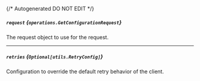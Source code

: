 {/* Autogenerated DO NOT EDIT  */}

##### `request` *{`operations.GetConfigurationRequest`}*
The request object to use for the request.

<Collapsible openLabel={Labels.showProperties} closeLabel={Labels.hideProperties}>
  <GetConfigurationRequest />
</Collapsible>

---
##### `retries` *{`Optional[utils.RetryConfig]`}*
Configuration to override the default retry behavior of the client.

<Collapsible openLabel={Labels.showProperties} closeLabel={Labels.hideProperties}>
  <Retryconfig />
</Collapsible>


